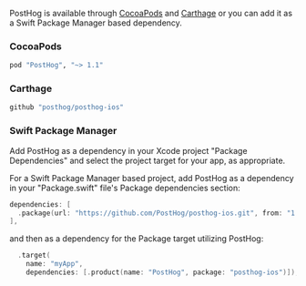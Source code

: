 PostHog is available through [CocoaPods](http://cocoapods.org) and [Carthage](https://github.com/Carthage/Carthage) or you can add it as a Swift Package Manager based dependency.

### CocoaPods

```ruby file=Podfile
pod "PostHog", "~> 1.1"
```

### Carthage

```ruby file=Cartfile
github "posthog/posthog-ios"
```

### Swift Package Manager

Add PostHog as a dependency in your Xcode project "Package Dependencies" and select the project target for your app, as appropriate.

For a Swift Package Manager based project, add PostHog as a dependency in your "Package.swift" file's Package dependencies section:

```swift file=Package.swift
dependencies: [
  .package(url: "https://github.com/PostHog/posthog-ios.git", from: "1.4.4")
],
```

and then as a dependency for the Package target utilizing PostHog:

```swift
  .target(
    name: "myApp",
    dependencies: [.product(name: "PostHog", package: "posthog-ios")]),
```
